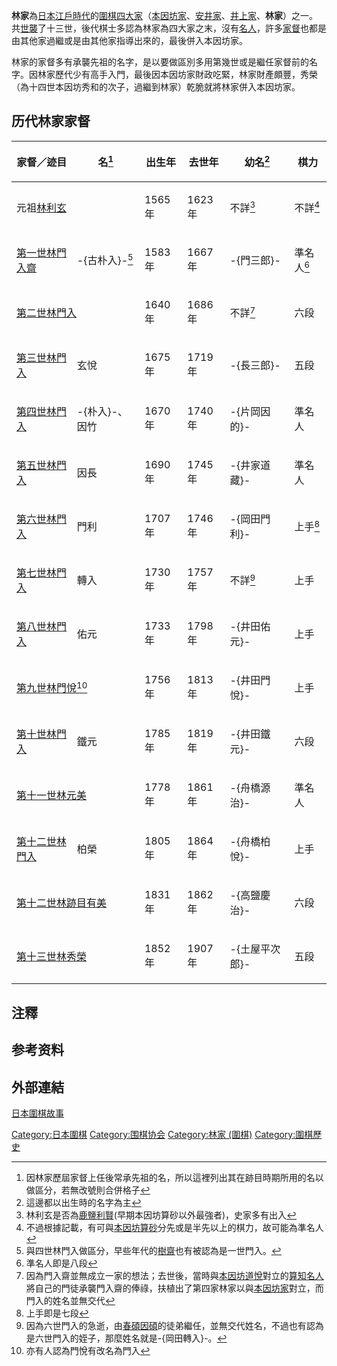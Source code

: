 '''林家'''為[[日本|日本]][[江戶時代|江戶時代]]的[[圍棋四大家|圍棋四大家]]（[[本因坊家|本因坊家]]、[[安井家|安井家]]、[[井上家|井上家]]、'''林家'''）之一。
共[[世襲|世襲]]了十三世，後代棋士多認為林家為四大家之末，沒有[[名人_(圍棋)|名人]]，許多[[家督|家督]]也都是由其他家過繼或是由其他家指導出來的，最後併入本因坊家。

林家的家督多有承襲先祖的名字，是以要做區別多用第幾世或是繼任家督前的名字。因林家歷代少有高手入門，最後因本因坊家財政吃緊，林家財產頗豐，秀榮（為十四世本因坊秀和的次子，過繼到林家）乾脆就將林家併入本因坊家。

==历代林家家督==
{|class='wikitable'
|-
!家督／迹目!!名<ref>因林家歷屆家督上任後常承先祖的名，所以這裡列出其在跡目時期所用的名以做區分，若無改號則合併格子</ref>!!出生年!!去世年!!幼名<ref>這邊都以出生時的名字為主</ref>!!棋力
|-
|colspan=2|元祖[[林利玄|林利玄]]||1565年||1623年||不詳<ref>林利玄是否為[[鹿鹽利賢|鹿鹽利賢]](早期本因坊算砂以外最強者)，史家多有出入</ref>||不詳<ref>不過根據記載，有可與[[第一世本因坊算砂|本因坊算砂]]分先或是半先以上的棋力，故可能為準名人</ref>
|-
|[[第一世林門入齋|第一世林門入齋]]||-{古朴入}-<ref>與四世林門入做區分，早些年代的[[樹齋|樹齋]]也有被認為是一世門入。</ref>||1583年||1667年||-{門三郎}-||準名人<ref>準名人即是八段</ref>
|-
|colspan=2|[[第二世林門入|第二世林門入]]||1640年||1686年||不詳<ref>因為門入齋並無成立一家的想法；去世後，當時與[[第三世本因坊道悅|本因坊道悅]]對立的[[第二世安井算知|算知名人]]將自己的門徒承襲門入齋的俸祿，扶植出了第四家林家以與[[本因坊家|本因坊家]]對立，而門入的姓名並無交代</ref>||六段
|-
|[[第三世林門入|第三世林門入]]||玄悅||1675年||1719年||-{長三郎}-||五段
|-
|[[第四世林門入|第四世林門入]]||-{朴入}-、因竹||1670年||1740年||-{片岡因的}-||準名人
|-
|[[第五世林門入|第五世林門入]]||因長||1690年||1745年||-{井家道藏}-||準名人
|-
|[[第六世林門入|第六世林門入]]||門利||1707年||1746年||-{岡田門利}-||上手<ref>上手即是七段</ref>
|-
|[[第七世林門入|第七世林門入]]||轉入||1730年||1757年||不詳<ref>因為六世門入的急逝，由[[第六世井上因碩|春碩因碩]]的徒弟繼任，並無交代姓名，不過也有認為是六世門入的姪子，那麼姓名就是-{岡田轉入}-。</ref>||上手
|-
|[[第八世林門入|第八世林門入]]||佑元||1733年||1798年||-{井田佑元}-||上手
|-
|colspan=2|[[第九世林門悅|第九世林門悅]]<ref>亦有人認為門悅有改名為門入</ref>||1756年||1813年||-{井田門悅}-||上手
|-
|[[第十世林門入|第十世林門入]]||鐵元||1785年||1819年||-{井田鐵元}-||六段
|-
|colspan=2|[[第十一世林元美|第十一世林元美]]||1778年||1861年||-{舟橋源治}-||準名人
|-
|[[第十二世林門入|第十二世林門入]]||柏榮||1805年||1864年||-{舟橋柏悅}-||上手
|-
|colspan=2|[[第十二世林跡目有美|第十二世林跡目有美]]||1831年||1862年||-{高鹽慶治}-||六段
|-
|colspan=2|[[第十三世林秀榮|第十三世林秀榮]]||1852年||1907年||-{土屋平次郎}-||五段
|}

==注釋==
{{reflist}}

==参考资料==

== 外部連結 ==
[https://web.archive.org/web/20150418000611/http://www.flygo.net/history/jhistory/jhistory_index.html 日本圍棋故事]

{{圍棋林家}}

[[Category:日本圍棋|Category:日本圍棋]]
[[Category:围棋协会|Category:围棋协会]]
[[Category:林家_(圍棋)|Category:林家 (圍棋)]]
[[Category:圍棋歷史|Category:圍棋歷史]]
